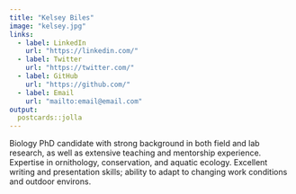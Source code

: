 ```yaml
---
title: "Kelsey Biles"
image: "kelsey.jpg"
links:
  - label: LinkedIn
    url: "https://linkedin.com/"
  - label: Twitter
    url: "https://twitter.com/"
  - label: GitHub
    url: "https://github.com/"
  - label: Email
    url: "mailto:email@email.com"
output:
  postcards::jolla
---
```

 
Biology PhD candidate with strong background in both field and lab research, as well as extensive teaching and mentorship experience. Expertise in ornithology, conservation, and aquatic ecology. Excellent writing and presentation skills; ability to adapt to changing work conditions and outdoor environs. 